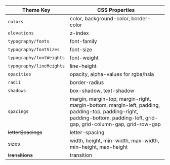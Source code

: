 
| Theme Key                | CSS Properties                                                                                                                                                           |
|--------------------------|--------------------------------------------------------------------------------------------------------------------------------------------------------------------------|
| `colors`                 | color, background-color, border-color                                                                                                                                    |
| `elevations`             | z-index                                                                                                                                                                  |
| `typography/fonts`       | font-family                                                                                                                                                              |
| `typography/fontSizes`   | font-size                                                                                                                                                                |
| `typography/fontWeights` | font-weight                                                                                                                                                              |
| `typography/lineHeights` | line-height                                                                                                                                                              |
| `opacities`              | opacity, alpha-values for rgba/hsla                                                                                                                                      |
| `radii`                  | border-radius                                                                                                                                                            |
| `shadows`                | box-shadow, text-shadow                                                                                                                                                  |
| `spacings`               | margin, margin-top, margin-right, margin-bottom, margin-left, padding, padding-top, padding-right, padding-bottom, padding-left, grid-gap, grid-column-gap, grid-row-gap |
| ~~letterSpacings~~       | letter-spacing                                                                                                                                                           |
| ~~sizes~~                | width, height, min-width, max-width, min-height, max-height                                                                                                              |
| ~~transitions~~          | transition                                                                                                                                                               |
